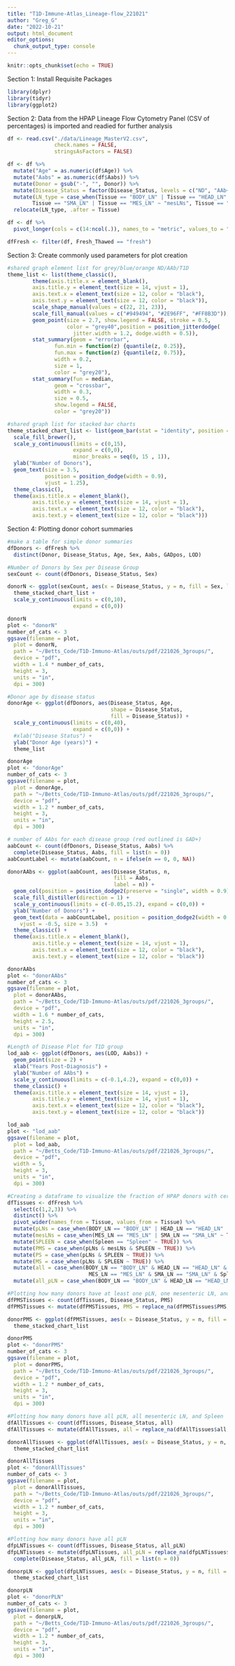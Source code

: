 ```yaml
---
title: "T1D-Immune-Atlas_Lineage-flow_221021"
author: "Greg_G"
date: "2022-10-21"
output: html_document
editor_options: 
  chunk_output_type: console
---
```


```r
knitr::opts_chunk$set(echo = TRUE)
```

Section 1: Install Requisite Packages
```r
library(dplyr)
library(tidyr)
library(ggplot2)
```

Section 2: Data from the HPAP Lineage Flow Cytometry Panel (CSV of percentages) is imported and readied for further analysis
```r
df <- read.csv("./data/Lineage_MasterV2.csv", 
               check.names = FALSE,
               stringsAsFactors = FALSE)

df <- df %>%
  mutate("Age" = as.numeric(df$Age)) %>%
  mutate("Aabs" = as.numeric(df$Aabs)) %>%
  mutate(Donor = gsub("-", "", Donor)) %>%
  mutate(Disease_Status = factor(Disease_Status, levels = c("ND", "AAb+", "T1D"))) %>%
  mutate(LN_type = case_when(Tissue == "BODY_LN" | Tissue == "HEAD_LN" | Tissue == "Tail_LN" ~ "pLNs",
        Tissue == "SMA_LN" | Tissue == "MES_LN" ~ "mesLNs", Tissue == "Spleen" ~ "Spleen")) %>%
  relocate(LN_type, .after = Tissue)

df <- df %>%
  pivot_longer(cols = c(14:ncol(.)), names_to = "metric", values_to = "percent")

dfFresh <- filter(df, Fresh_Thawed == "fresh")
```

Section 3: Create commonly used parameters for plot creation
```r
#shared graph element list for grey/blue/orange ND/AAb/T1D
theme_list <- list(theme_classic(),
        theme(axis.title.x = element_blank(),
        axis.title.y = element_text(size = 14, vjust = 1),
        axis.text.x = element_text(size = 12, color = "black"),
        axis.text.y = element_text(size = 12, color = "black")),
        scale_shape_manual(values = c(22, 21, 23)),
        scale_fill_manual(values = c("#949494", "#2E96FF", "#FF8B3D")),
        geom_point(size = 2.7, show.legend = FALSE, stroke = 0.5, 
                   color = "grey40",position = position_jitterdodge(
                     jitter.width = 1.2, dodge.width = 0.5)),
        stat_summary(geom = "errorbar",
               fun.min = function(z) {quantile(z, 0.25)},
               fun.max = function(z) {quantile(z, 0.75)},
               width = 0.2,
               size = 1,
               color = "grey20"),
        stat_summary(fun = median,
               geom = "crossbar",
               width = 0.3,
               size = 0.5,
               show.legend = FALSE,
               color = "grey20"))

#shared graph list for stacked bar charts
theme_stacked_chart_list <- list(geom_bar(stat = "identity", position = "dodge"), 
  scale_fill_brewer(),
  scale_y_continuous(limits = c(0,15),
                     expand = c(0,0),
                     minor_breaks = seq(0, 15 , 1)),
  ylab("Number of Donors"),
  geom_text(size = 3.5,
            position = position_dodge(width = 0.9),
            vjust = 1.25),
  theme_classic(),
  theme(axis.title.x = element_blank(),
        axis.title.y = element_text(size = 14, vjust = 1),
        axis.text.x = element_text(size = 12, color = "black"),
        axis.text.y = element_text(size = 12, color = "black")))
```

Section 4: Plotting donor cohort summaries
```r
#make a table for simple donor summaries
dfDonors <- dfFresh %>%
  distinct(Donor, Disease_Status, Age, Sex, Aabs, GADpos, LOD)

#Number of Donors by Sex per Disease Group
sexCount <- count(dfDonors, Disease_Status, Sex)

donorN <- ggplot(sexCount, aes(x = Disease_Status, y = n, fill = Sex, label = n)) +
  theme_stacked_chart_list + 
  scale_y_continuous(limits = c(0,10),
                     expand = c(0,0))

donorN
plot <- "donorN"
number_of_cats <- 3
ggsave(filename = plot,
  plot = donorN,
  path = "~/Betts_Code/T1D-Immuno-Atlas/outs/pdf/221026_3groups/",
  device = "pdf",
  width = 1.4 * number_of_cats,
  height = 3,
  units = "in",
  dpi = 300)

#Donor age by disease status
donorAge <- ggplot(dfDonors, aes(Disease_Status, Age, 
                                 shape = Disease_Status, 
                                 fill = Disease_Status)) +
  scale_y_continuous(limits = c(0,40),
                     expand = c(0,0)) +
  #xlab("Disease Status") +
  ylab("Donor Age (years)") +
  theme_list

donorAge
plot <- "donorAge"
number_of_cats <- 3
ggsave(filename = plot,
  plot = donorAge,
  path = "~/Betts_Code/T1D-Immuno-Atlas/outs/pdf/221026_3groups/",
  device = "pdf",
  width = 1.2 * number_of_cats,
  height = 3,
  units = "in",
  dpi = 300)

# number of AAbs for each disease group (red outlined is GAD+)
aabCount <- count(dfDonors, Disease_Status, Aabs) %>%
  complete(Disease_Status, Aabs, fill = list(n = 0))
aabCountLabel <- mutate(aabCount, n = ifelse(n == 0, 0, NA))

donorAAbs <- ggplot(aabCount, aes(Disease_Status, n,
                                  fill = Aabs,
                                  label = n)) +
  geom_col(position = position_dodge2(preserve = "single", width = 0.9), color = "grey20") +
  scale_fill_distiller(direction = 1) +
  scale_y_continuous(limits = c(-0.05,15.2), expand = c(0,0)) +
  ylab("Number of Donors") +
  geom_text(data = aabCountLabel, position = position_dodge2(width = 0.9),
    vjust = -0.5, size = 3.5)  +
  theme_classic() +
  theme(axis.title.x = element_blank(),
        axis.title.y = element_text(size = 14, vjust = 1),
        axis.text.x = element_text(size = 12, color = "black"),
        axis.text.y = element_text(size = 12, color = "black"))

donorAAbs
plot <- "donorAAbs"
number_of_cats <- 3
ggsave(filename = plot,
  plot = donorAAbs,
  path = "~/Betts_Code/T1D-Immuno-Atlas/outs/pdf/221026_3groups/",
  device = "pdf",
  width = 1.6 * number_of_cats,
  height = 2.5,
  units = "in",
  dpi = 300)

#Length of Disease Plot for T1D group
lod_aab <- ggplot(dfDonors, aes(LOD, Aabs)) +
  geom_point(size = 2) +
  xlab("Years Post-Diagnosis") +
  ylab("Number of AAbs") +
  scale_y_continuous(limits = c(-0.1,4.2), expand = c(0,0)) +
  theme_classic() +
  theme(axis.title.x = element_text(size = 14, vjust = 1),
        axis.title.y = element_text(size = 14, vjust = 1),
        axis.text.x = element_text(size = 12, color = "black"),
        axis.text.y = element_text(size = 12, color = "black"))

lod_aab
plot <- "lod_aab"
ggsave(filename = plot,
  plot = lod_aab,
  path = "~/Betts_Code/T1D-Immuno-Atlas/outs/pdf/221026_3groups/",
  device = "pdf",
  width = 5,
  height = 3,
  units = "in",
  dpi = 300)

#Creating a dataframe to visualize the fraction of HPAP donors with certain tissue samples
dfTissues <- dfFresh %>%
  select(c(1,2,3)) %>%
  distinct() %>%
  pivot_wider(names_from = Tissue, values_from = Tissue) %>%
  mutate(pLNs = case_when(BODY_LN == "BODY_LN" | HEAD_LN == "HEAD_LN" | Tail_LN == "Tail_LN" ~ TRUE)) %>%
  mutate(mesLNs = case_when(MES_LN == "MES_LN" | SMA_LN == "SMA_LN" ~ TRUE)) %>%
  mutate(SPLEEN = case_when(Spleen == "Spleen" ~ TRUE)) %>%
  mutate(PMS = case_when(pLNs & mesLNs & SPLEEN ~ TRUE)) %>%
  mutate(PS = case_when(pLNs & SPLEEN ~ TRUE)) %>%
  mutate(MS = case_when(pLNs & SPLEEN ~ TRUE)) %>%
  mutate(all = case_when(BODY_LN == "BODY_LN" & HEAD_LN == "HEAD_LN" & Tail_LN == "Tail_LN" &
                          MES_LN == "MES_LN" & SMA_LN == "SMA_LN" & Spleen == "Spleen" ~ TRUE)) %>%
  mutate(all_pLN = case_when(BODY_LN == "BODY_LN" & HEAD_LN == "HEAD_LN" & Tail_LN == "Tail_LN" ~ TRUE))

#Plotting how many donors have at least one pLN, one mesenteric LN, and Spleen
dfPMSTissues <- count(dfTissues, Disease_Status, PMS)
dfPMSTissues <- mutate(dfPMSTissues, PMS = replace_na(dfPMSTissues$PMS, FALSE))

donorPMS <- ggplot(dfPMSTissues, aes(x = Disease_Status, y = n, fill = PMS, label = n)) +
  theme_stacked_chart_list

donorPMS
plot <- "donorPMS"
number_of_cats <- 3
ggsave(filename = plot,
  plot = donorPMS,
  path = "~/Betts_Code/T1D-Immuno-Atlas/outs/pdf/221026_3groups/",
  device = "pdf",
  width = 1.2 * number_of_cats,
  height = 3,
  units = "in",
  dpi = 300)

#Plotting how many donors have all pLN, all mesenteric LN, and Spleen
dfAllTissues <- count(dfTissues, Disease_Status, all)
dfAllTissues <- mutate(dfAllTissues, all = replace_na(dfAllTissues$all, FALSE))

donorAllTissues <- ggplot(dfAllTissues, aes(x = Disease_Status, y = n, fill = all, label = n)) +
  theme_stacked_chart_list

donorAllTissues
plot <- "donorAllTissues"
number_of_cats <- 3
ggsave(filename = plot,
  plot = donorAllTissues,
  path = "~/Betts_Code/T1D-Immuno-Atlas/outs/pdf/221026_3groups/",
  device = "pdf",
  width = 1.2 * number_of_cats,
  height = 3,
  units = "in",
  dpi = 300)

#Plotting how many donors have all pLN
dfpLNTissues <- count(dfTissues, Disease_Status, all_pLN)
dfpLNTissues <- mutate(dfpLNTissues, all_pLN = replace_na(dfpLNTissues$all_pLN, FALSE)) %>%
  complete(Disease_Status, all_pLN, fill = list(n = 0))

donorpLN <- ggplot(dfpLNTissues, aes(x = Disease_Status, y = n, fill = all_pLN, label = n)) +
  theme_stacked_chart_list

donorpLN
plot <- "donorPLN"
number_of_cats <- 3
ggsave(filename = plot,
  plot = donorpLN,
  path = "~/Betts_Code/T1D-Immuno-Atlas/outs/pdf/221026_3groups/",
  device = "pdf",
  width = 1.2 * number_of_cats,
  height = 3,
  units = "in",
  dpi = 300)


```

